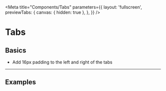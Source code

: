 
<Meta
  title="Components/Tabs"
  parameters={{
    layout: 'fullscreen',
    previewTabs: {
      canvas: { hidden: true },
    },
  }}
/>

<style>
  {`
  
  mwc-tab-bar {
    border-bottom: 1px solid var(--mdc-theme-border);
  }
  .sbdocs .docs-story {
    min-height: 8rem;
  }

  `}
</style>

# Tabs

## Basics

- Add 16px padding to the left and right of the tabs

---

## Examples

<Canvas>
  <cv-tab-bar>
    <cv-tab label="Tab one"></cv-tab>
    <cv-tab label="Tab two"></cv-tab>
    <cv-tab label="Tab three"></cv-tab>
  </cv-tab-bar>
</Canvas>
